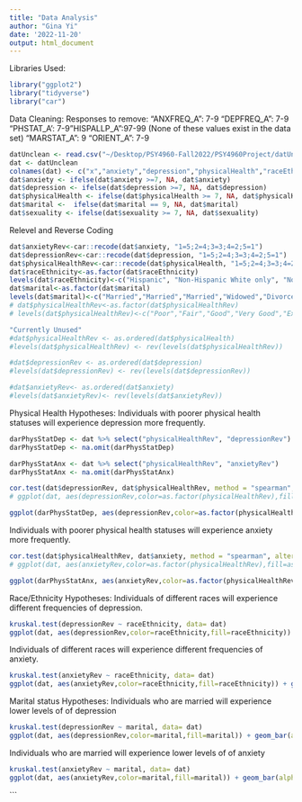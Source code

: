 ```yaml
---
title: "Data Analysis"
author: "Gina Yi"
date: '2022-11-20'
output: html_document
---
```

Libraries Used:
```r
library("ggplot2")
library("tidyverse")
library("car")
```

Data Cleaning:
Responses to remove:
"ANXFREQ_A": 7-9
"DEPFREQ_A": 7-9
"PHSTAT_A': 7-9 
"HISPALLP_A":97-99 (None of these values exist in the data set)
"MARSTAT_A": 9
"ORIENT_A": 7-9
```r
datUnclean <- read.csv("~/Desktop/PSY4960-Fall2022/PSY4960Project/datUnclean.csv")
dat <- datUnclean
colnames(dat) <- c("x","anxiety","depression","physicalHealth","raceEthnicity", "marital", "sexuality")
dat$anxiety <- ifelse(dat$anxiety >=7, NA, dat$anxiety)
dat$depression <- ifelse(dat$depression >=7, NA, dat$depression)
dat$physicalHealth <- ifelse(dat$physicalHealth >= 7, NA, dat$physicalHealth)
dat$marital <-  ifelse(dat$marital == 9, NA, dat$marital)
dat$sexuality <- ifelse(dat$sexuality >= 7, NA, dat$sexuality)
```

Relevel and Reverse Coding 
```r
dat$anxietyRev<-car::recode(dat$anxiety, "1=5;2=4;3=3;4=2;5=1")
dat$depressionRev<-car::recode(dat$depression, "1=5;2=4;3=3;4=2;5=1")
dat$physicalHealthRev<-car::recode(dat$physicalHealth, "1=5;2=4;3=3;4=2;5=1")
dat$raceEthnicity<-as.factor(dat$raceEthnicity)
levels(dat$raceEthnicity)<-c("Hispanic", "Non-Hispanic White only", "Non-Hispanic Black/African American only", "Non-Hispanic Asian only", "Non-Hispanic AIAN only","AIAN and any other group","Other single and multiple races")
dat$marital<-as.factor(dat$marital)
levels(dat$marital)<-c("Married","Married","Married","Widowed","Divorced","Separated","Never married","Living with partner")
# dat$physicalHealthRev<-as.factor(dat$physicalHealthRev)
# levels(dat$physicalHealthRev)<-c("Poor","Fair","Good","Very Good","Excellent")
```

```r
"Currently Unused"
#dat$physicalHealthRev <- as.ordered(dat$physicalHealth)
#levels(dat$physicalHealthRev) <- rev(levels(dat$physicalHealthRev))

#dat$depressionRev <- as.ordered(dat$depression)
#levels(dat$depressionRev) <- rev(levels(dat$depressionRev))

#dat$anxietyRev<- as.ordered(dat$anxiety)
#levels(dat$anxietyRev)<- rev(levels(dat$anxietyRev))

```


Physical Health Hypotheses:
Individuals with poorer physical health statuses will experience depression more frequently.
```r
darPhysStatDep <- dat %>% select("physicalHealthRev", "depressionRev")
darPhysStatDep <- na.omit(darPhysStatDep)

darPhysStatAnx <- dat %>% select("physicalHealthRev", "anxietyRev")
darPhysStatAnx <- na.omit(darPhysStatAnx)
```

```r
cor.test(dat$depressionRev, dat$physicalHealthRev, method = "spearman", alterantive = "greater")
# ggplot(dat, aes(depressionRev,color=as.factor(physicalHealthRev),fill=as.factor(physicalHealthRev))) + geom_bar(alpha=.5,position = position_dodge()) + xlab("Depression Score") + ylab("Responses") + labs(color = "Physical Health", fill = "Physical Health")

ggplot(darPhysStatDep, aes(depressionRev,color=as.factor(physicalHealthRev),fill=as.factor(physicalHealthRev))) + geom_bar(alpha=.5,position = position_dodge()) + xlab("Depression Scores") + ylab("Responses") + labs(color = "Physical Health", fill = "Physical Health") + scale_fill_discrete(labels = c("Poor", "Fair", "Good", "Very Good", "Excellent")) + scale_color_discrete(labels = c("Poor", "Fair", "Good", "Very Good", "Excellent"))
```

Individuals with poorer physical health statuses will experience anxiety more frequently.
```r
cor.test(dat$physicalHealthRev, dat$anxiety, method = "spearman", alternative = "greater")
# ggplot(dat, aes(anxietyRev,color=as.factor(physicalHealthRev),fill=as.factor(physicalHealthRev))) + geom_bar(alpha=.5,position = position_dodge())

ggplot(darPhysStatAnx, aes(anxietyRev,color=as.factor(physicalHealthRev),fill=as.factor(physicalHealthRev))) + geom_bar(alpha=.5,position = position_dodge()) + xlab("Anxiety Scores") + ylab("Responses") + labs(color = "Physical Health", fill = "Physical Health") + scale_fill_discrete(labels = c("Poor", "Fair", "Good", "Very Good", "Excellent")) + scale_color_discrete(labels = c("Poor", "Fair", "Good", "Very Good", "Excellent"))
```

Race/Ethnicity Hypotheses:
Individuals of different races will experience different frequencies of depression.
```r
kruskal.test(depressionRev ~ raceEthnicity, data= dat)
ggplot(dat, aes(depressionRev,color=raceEthnicity,fill=raceEthnicity)) + geom_bar(alpha=.5,position = position_dodge())
```

Individuals of different races will experience different frequencies of anxiety.
```r
kruskal.test(anxietyRev ~ raceEthnicity, data= dat)
ggplot(dat, aes(anxietyRev,color=raceEthnicity,fill=raceEthnicity)) + geom_bar(alpha=.5,position = position_dodge())
```

Marital status Hypotheses:
Individuals who are married will experience lower levels of of depression
```r
kruskal.test(depressionRev ~ marital, data= dat)
ggplot(dat, aes(depressionRev,color=marital,fill=marital)) + geom_bar(alpha=.5,position = position_dodge())
```

Individuals who are married will experience lower levels of of anxiety
```r
kruskal.test(anxietyRev ~ marital, data= dat)
ggplot(dat, aes(anxietyRev,color=marital,fill=marital)) + geom_bar(alpha=.5,position = position_dodge())
```

```

